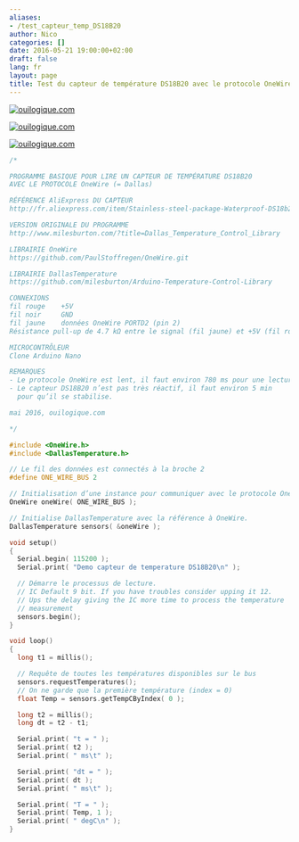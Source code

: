 ```yaml
---
aliases:
- /test_capteur_temp_DS18B20
author: Nico
categories: []
date: 2016-05-21 19:00:00+02:00
draft: false
lang: fr
layout: page
title: Test du capteur de température DS18B20 avec le protocole OneWire
---
```


[![ouilogique.com][img_1]][img_1]

[img_1]: ./images/2016-05-21-test_capteur_temp_DS18B20_003_lowres.jpg

[![ouilogique.com][img_2]][img_2]

[img_2]: ./images/2016-05-21-test_capteur_temp_DS18B20_001_lowres.jpg

[![ouilogique.com][img_3]][img_3]

[img_3]: ./images/2016-05-21-test_capteur_temp_DS18B20_002_lowres.jpg

```c++
/*

PROGRAMME BASIQUE POUR LIRE UN CAPTEUR DE TEMPÉRATURE DS18B20
AVEC LE PROTOCOLE OneWire (= Dallas)

RÉFÉRENCE AliExpress DU CAPTEUR
http://fr.aliexpress.com/item/Stainless-steel-package-Waterproof-DS18b20-temperature-probe-temperature-sensor-18B20-For-Arduino/32236998050.html

VERSION ORIGINALE DU PROGRAMME
http://www.milesburton.com/?title=Dallas_Temperature_Control_Library

LIBRAIRIE OneWire
https://github.com/PaulStoffregen/OneWire.git

LIBRAIRIE DallasTemperature
https://github.com/milesburton/Arduino-Temperature-Control-Library

CONNEXIONS
fil rouge    +5V
fil noir     GND
fil jaune    données OneWire PORTD2 (pin 2)
Résistance pull-up de 4.7 kΩ entre le signal (fil jaune) et +5V (fil rouge)

MICROCONTRÔLEUR
Clone Arduino Nano

REMARQUES
- Le protocole OneWire est lent, il faut environ 780 ms pour une lecture.
- Le capteur DS18B20 n’est pas très réactif, il faut environ 5 min
  pour qu’il se stabilise.

mai 2016, ouilogique.com

*/

#include <OneWire.h>
#include <DallasTemperature.h>

// Le fil des données est connectés à la broche 2
#define ONE_WIRE_BUS 2

// Initialisation d’une instance pour communiquer avec le protocole OneWire
OneWire oneWire( ONE_WIRE_BUS );

// Initialise DallasTemperature avec la référence à OneWire.
DallasTemperature sensors( &oneWire );

void setup()
{
  Serial.begin( 115200 );
  Serial.print( "Demo capteur de temperature DS18B20\n" );

  // Démarre le processus de lecture.
  // IC Default 9 bit. If you have troubles consider upping it 12.
  // Ups the delay giving the IC more time to process the temperature
  // measurement
  sensors.begin();
}

void loop()
{
  long t1 = millis();

  // Requête de toutes les températures disponibles sur le bus
  sensors.requestTemperatures();
  // On ne garde que la première température (index = 0)
  float Temp = sensors.getTempCByIndex( 0 );

  long t2 = millis();
  long dt = t2 - t1;

  Serial.print( "t = " );
  Serial.print( t2 );
  Serial.print( " ms\t" );

  Serial.print( "dt = " );
  Serial.print( dt );
  Serial.print( " ms\t" );

  Serial.print( "T = " );
  Serial.print( Temp, 1 );
  Serial.print( " degC\n" );
}
```
